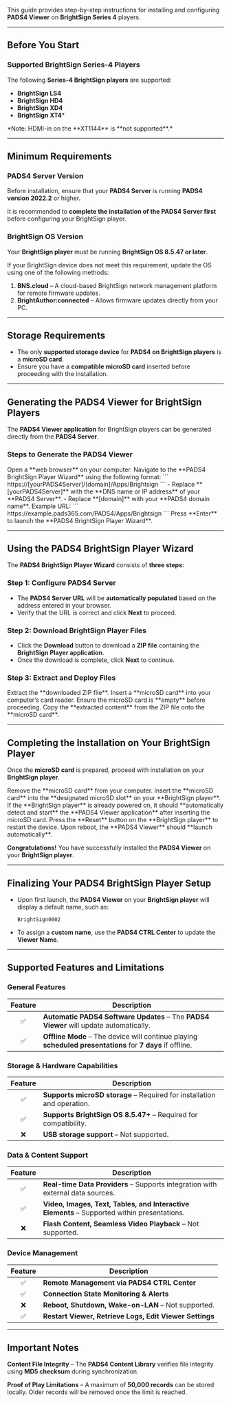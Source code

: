 This guide provides step-by-step instructions for installing and configuring **PADS4 Viewer** on **BrightSign Series 4** players.  

---

## **Before You Start**  

### **Supported BrightSign Series-4 Players**  

The following **Series-4 BrightSign players** are supported:  

- **BrightSign LS4**  
- **BrightSign HD4**  
- **BrightSign XD4**  
- **BrightSign XT4***  

<Warning>  
*Note: HDMI-in on the **XT1144** is **not supported**.*  
</Warning>  

---

## **Minimum Requirements**  

### **PADS4 Server Version**  
Before installation, ensure that your **PADS4 Server** is running **PADS4 version 2022.2** or higher.  

<Note>It is recommended to **complete the installation of the PADS4 Server first** before configuring your BrightSign player.</Note>  

### **BrightSign OS Version**  
Your **BrightSign player** must be running **BrightSign OS 8.5.47 or later**.  

If your BrightSign device does not meet this requirement, update the OS using one of the following methods:  

1. **BNS.cloud** – A cloud-based BrightSign network management platform for remote firmware updates.  
2. **BrightAuthor:connected** – Allows firmware updates directly from your PC.  

---

## **Storage Requirements**  

- The only **supported storage device** for **PADS4 on BrightSign players** is a **microSD card**.  
- Ensure you have a **compatible microSD card** inserted before proceeding with the installation.  

---

## **Generating the PADS4 Viewer for BrightSign Players**  

The **PADS4 Viewer application** for BrightSign players can be generated directly from the **PADS4 Server**.  

### **Steps to Generate the PADS4 Viewer**  

<Steps>  
  <Step title="Step One">  
    Open a **web browser** on your computer.  
  </Step>  
  <Step title="Step Two">  
    Navigate to the **PADS4 BrightSign Player Wizard** using the following format:  
    ```  
    https://[yourPADS4Server]/[domain]/Apps/Brightsign  
    ```  
    - Replace **[yourPADS4Server]** with the **DNS name or IP address** of your **PADS4 Server**.  
    - Replace **[domain]** with your **PADS4 domain name**.  
  </Step>  
  <Step title="Step Three">  
    Example URL:  
    ```  
    https://example.pads365.com/PADS4/Apps/Brightsign  
    ```  
  </Step>  
  <Step title="Step Four">  
    Press **Enter** to launch the **PADS4 BrightSign Player Wizard**.  
  </Step>  
</Steps>  

---

## **Using the PADS4 BrightSign Player Wizard**  

The **PADS4 BrightSign Player Wizard** consists of **three steps**:  

### **Step 1: Configure PADS4 Server**  
- The **PADS4 Server URL** will be **automatically populated** based on the address entered in your browser.  
- Verify that the URL is correct and click **Next** to proceed.  

### **Step 2: Download BrightSign Player Files**  
- Click the **Download** button to download a **ZIP file** containing the **BrightSign Player application**.  
- Once the download is complete, click **Next** to continue.  

### **Step 3: Extract and Deploy Files**  
<Steps>  
  <Step title="Step One">  
    Extract the **downloaded ZIP file**.  
  </Step>  
  <Step title="Step Two">  
    Insert a **microSD card** into your computer’s card reader.  
    <Note>Ensure the microSD card is **empty** before proceeding.</Note>  
  </Step>  
  <Step title="Step Three">  
    Copy the **extracted content** from the ZIP file onto the **microSD card**.  
  </Step>  
</Steps>  

---

## **Completing the Installation on Your BrightSign Player**  

Once the **microSD card** is prepared, proceed with installation on your **BrightSign player**.  

<Steps>  
  <Step title="Step One">  
    Remove the **microSD card** from your computer.  
  </Step>  
  <Step title="Step Two">  
    Insert the **microSD card** into the **designated microSD slot** on your **BrightSign player**.  
  </Step>  
  <Step title="Step Three">  
    If the **BrightSign player** is already powered on, it should **automatically detect and start** the **PADS4 Viewer application** after inserting the microSD card.  
  </Step>  
  <Step title="Step Four - *If PADS4 Viewer does not launch automatically*">  
    Press the **Reset** button on the **BrightSign player** to restart the device.  
  </Step>  
  <Step title="Step Five">  
    Upon reboot, the **PADS4 Viewer** should **launch automatically**.  
  </Step>  
</Steps>  

**Congratulations!** You have successfully installed the **PADS4 Viewer** on your **BrightSign player**.  

---

## **Finalizing Your PADS4 BrightSign Player Setup**  

- Upon first launch, the **PADS4 Viewer** on your **BrightSign player** will display a default name, such as:  
  ```  
  BrightSign0002  
  ```  
- To assign a **custom name**, use the **PADS4 CTRL Center** to update the **Viewer Name**.  

---

## **Supported Features and Limitations**  

### **General Features**  

| Feature | Description |  
|:------:|------------|  
| ✅ | **Automatic PADS4 Software Updates** – The **PADS4 Viewer** will update automatically. |  
| ✅ | **Offline Mode** – The device will continue playing **scheduled presentations** for **7 days** if offline. |  

### **Storage & Hardware Capabilities**  

| Feature | Description |  
|:------:|------------|  
| ✅ | **Supports microSD storage** – Required for installation and operation. |  
| ✅ | **Supports BrightSign OS 8.5.47+** – Required for compatibility. |  
| ❌ | **USB storage support** – Not supported. |  

### **Data & Content Support**  

| Feature | Description |  
|:------:|------------|  
| ✅ | **Real-time Data Providers** – Supports integration with external data sources. |  
| ✅ | **Video, Images, Text, Tables, and Interactive Elements** – Supported within presentations. |  
| ❌ | **Flash Content, Seamless Video Playback** – Not supported. |  

### **Device Management**  

| Feature | Description |  
|:------:|------------|  
| ✅ | **Remote Management via PADS4 CTRL Center** |  
| ✅ | **Connection State Monitoring & Alerts** |  
| ❌ | **Reboot, Shutdown, Wake-on-LAN** – Not supported. |  
| ✅ | **Restart Viewer, Retrieve Logs, Edit Viewer Settings** |  

---

## **Important Notes**  

<Warning> **Content File Integrity** – The **PADS4 Content Library** verifies file integrity using **MD5 checksum** during synchronization.</Warning>  

<Warning> **Proof of Play Limitations** – A maximum of **50,000 records** can be stored locally. Older records will be removed once the limit is reached.</Warning>  
